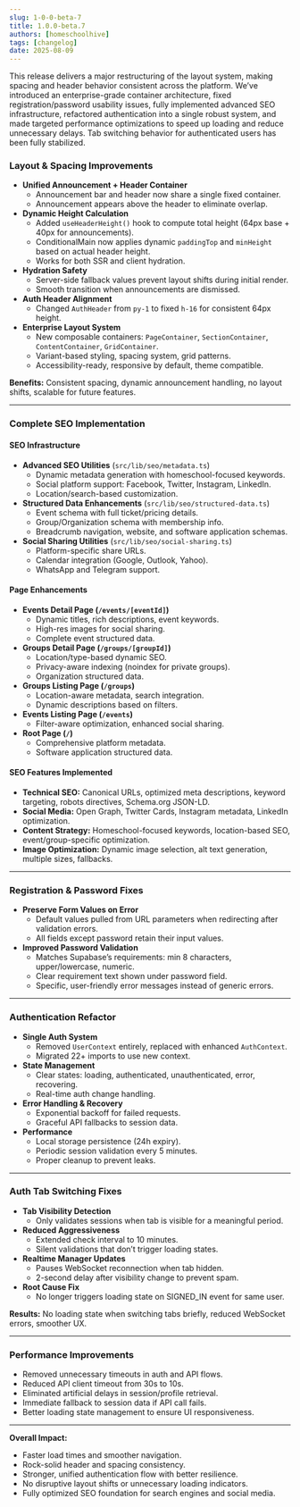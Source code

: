 ```yaml
---
slug: 1-0-0-beta-7
title: 1.0.0-beta.7
authors: [homeschoolhive]
tags: [changelog]
date: 2025-08-09
---
```


This release delivers a major restructuring of the layout system, making spacing and header behavior consistent across the platform. We’ve introduced an enterprise-grade container architecture, fixed registration/password usability issues, fully implemented advanced SEO infrastructure, refactored authentication into a single robust system, and made targeted performance optimizations to speed up loading and reduce unnecessary delays. Tab switching behavior for authenticated users has been fully stabilized.
<!-- truncate -->
### Layout & Spacing Improvements
- **Unified Announcement + Header Container**
  - Announcement bar and header now share a single fixed container.
  - Announcement appears above the header to eliminate overlap.
- **Dynamic Height Calculation**
  - Added `useHeaderHeight()` hook to compute total height (64px base + 40px for announcements).
  - ConditionalMain now applies dynamic `paddingTop` and `minHeight` based on actual header height.
  - Works for both SSR and client hydration.
- **Hydration Safety**
  - Server-side fallback values prevent layout shifts during initial render.
  - Smooth transition when announcements are dismissed.
- **Auth Header Alignment**
  - Changed `AuthHeader` from `py-1` to fixed `h-16` for consistent 64px height.
- **Enterprise Layout System**
  - New composable containers: `PageContainer`, `SectionContainer`, `ContentContainer`, `GridContainer`.
  - Variant-based styling, spacing system, grid patterns.
  - Accessibility-ready, responsive by default, theme compatible.

**Benefits:** Consistent spacing, dynamic announcement handling, no layout shifts, scalable for future features.

---

### Complete SEO Implementation

#### SEO Infrastructure
- **Advanced SEO Utilities** (`src/lib/seo/metadata.ts`)
  - Dynamic metadata generation with homeschool-focused keywords.
  - Social platform support: Facebook, Twitter, Instagram, LinkedIn.
  - Location/search-based customization.
- **Structured Data Enhancements** (`src/lib/seo/structured-data.ts`)
  - Event schema with full ticket/pricing details.
  - Group/Organization schema with membership info.
  - Breadcrumb navigation, website, and software application schemas.
- **Social Sharing Utilities** (`src/lib/seo/social-sharing.ts`)
  - Platform-specific share URLs.
  - Calendar integration (Google, Outlook, Yahoo).
  - WhatsApp and Telegram support.

#### Page Enhancements
- **Events Detail Page (`/events/[eventId]`)**
  - Dynamic titles, rich descriptions, event keywords.
  - High-res images for social sharing.
  - Complete event structured data.
- **Groups Detail Page (`/groups/[groupId]`)**
  - Location/type-based dynamic SEO.
  - Privacy-aware indexing (noindex for private groups).
  - Organization structured data.
- **Groups Listing Page (`/groups`)**
  - Location-aware metadata, search integration.
  - Dynamic descriptions based on filters.
- **Events Listing Page (`/events`)**
  - Filter-aware optimization, enhanced social sharing.
- **Root Page (`/`)**
  - Comprehensive platform metadata.
  - Software application structured data.

#### SEO Features Implemented
- **Technical SEO:** Canonical URLs, optimized meta descriptions, keyword targeting, robots directives, Schema.org JSON-LD.
- **Social Media:** Open Graph, Twitter Cards, Instagram metadata, LinkedIn optimization.
- **Content Strategy:** Homeschool-focused keywords, location-based SEO, event/group-specific optimization.
- **Image Optimization:** Dynamic image selection, alt text generation, multiple sizes, fallbacks.

---

### Registration & Password Fixes
- **Preserve Form Values on Error**
  - Default values pulled from URL parameters when redirecting after validation errors.
  - All fields except password retain their input values.
- **Improved Password Validation**
  - Matches Supabase’s requirements: min 8 characters, upper/lowercase, numeric.
  - Clear requirement text shown under password field.
  - Specific, user-friendly error messages instead of generic errors.

---

### Authentication Refactor
- **Single Auth System**
  - Removed `UserContext` entirely, replaced with enhanced `AuthContext`.
  - Migrated 22+ imports to use new context.
- **State Management**
  - Clear states: loading, authenticated, unauthenticated, error, recovering.
  - Real-time auth change handling.
- **Error Handling & Recovery**
  - Exponential backoff for failed requests.
  - Graceful API fallbacks to session data.
- **Performance**
  - Local storage persistence (24h expiry).
  - Periodic session validation every 5 minutes.
  - Proper cleanup to prevent leaks.

---

### Auth Tab Switching Fixes
- **Tab Visibility Detection**
  - Only validates sessions when tab is visible for a meaningful period.
- **Reduced Aggressiveness**
  - Extended check interval to 10 minutes.
  - Silent validations that don’t trigger loading states.
- **Realtime Manager Updates**
  - Pauses WebSocket reconnection when tab hidden.
  - 2-second delay after visibility change to prevent spam.
- **Root Cause Fix**
  - No longer triggers loading state on SIGNED_IN event for same user.

**Results:** No loading state when switching tabs briefly, reduced WebSocket errors, smoother UX.

---

### Performance Improvements
- Removed unnecessary timeouts in auth and API flows.
- Reduced API client timeout from 30s to 10s.
- Eliminated artificial delays in session/profile retrieval.
- Immediate fallback to session data if API call fails.
- Better loading state management to ensure UI responsiveness.

---

**Overall Impact:**
- Faster load times and smoother navigation.
- Rock-solid header and spacing consistency.
- Stronger, unified authentication flow with better resilience.
- No disruptive layout shifts or unnecessary loading indicators.
- Fully optimized SEO foundation for search engines and social media.